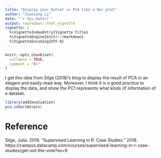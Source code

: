 ```yaml
---
title: "Display your Datset in PCA like a Bar plot"
author: "Jiaxiang Li"
date: "`r Sys.Date()`"
output: rmarkdown::html_vignette
vignette: >
  %\VignetteIndexEntry{Vignette Title}
  %\VignetteEngine{knitr::rmarkdown}
  %\VignetteEncoding{UTF-8}
---
```


```r
knitr::opts_chunk$set(
  collapse = TRUE,
  comment = "#>"
)
```

I get this idea from Silge (2018)'s blog to display the result of PCA in an elegant and easily-read way. 
Moreover, I think it is a good practice to display the data, and show the PC1 represents what kinds of information of a dataset.

```r
library(add2evaluation)
pca_inbar(mtcars)
```

# Reference {-}

Silge, Julia. 2018. “Supervised Learning in R: Case Studies.” 2018. https://campus.datacamp.com/courses/supervised-learning-in-r-case-studies/get-out-the-vote?ex=9.
